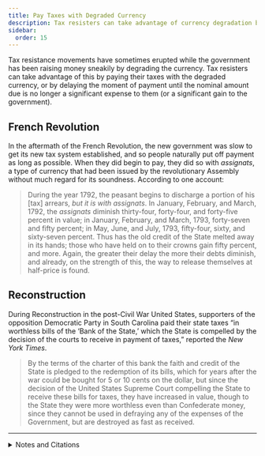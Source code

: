 ```yaml
---
title: Pay Taxes with Degraded Currency
description: Tax resisters can take advantage of currency degradation by paying taxes with worthless money.
sidebar:
  order: 15
---
```


Tax resistance movements have sometimes erupted while the government has been raising money sneakily by degrading the currency.
Tax resisters can take advantage of this by paying their taxes with the degraded currency, or by delaying the moment of payment until the nominal amount due is no longer a significant expense to them (or a significant gain to the government).

## <Badge text="Example" size="medium" /> French Revolution

In the aftermath of the French Revolution, the new government was slow to get its new tax system established, and so people naturally put off payment as long as possible.
When they did begin to pay, they did so with <i>assignats</i>, a type of currency that had been issued by the revolutionary Assembly without much regard for its soundness.
According to one account:

> During the year 1792, the peasant begins to discharge a portion of his [tax] arrears, <em>but it is with <i>assignats</i></em>.
> In January, February, and March, 1792, the <i>assignats</i> diminish thirty-four, forty-four, and forty-five percent in value; in January, February, and March, 1793, forty-seven and fifty percent; in May, June, and July, 1793, fifty-four, sixty, and sixty-seven percent.
> Thus has the old credit of the State melted away in its hands; those who have held on to their crowns gain fifty percent, and more.
> Again, the greater their delay the more their debts diminish, and already, on the strength of this, the way to release themselves at half-price is found.

## <Badge text="Example" size="medium" /> Reconstruction

During Reconstruction in the post-Civil War United States, supporters of the opposition Democratic Party in South Carolina paid their state taxes “in worthless bills of the ‘Bank of the State,’ which the State is compelled by the decision of the courts to receive in payment of taxes,” reported the <i>New York Times</i>.

> By the terms of the charter of this bank the faith and credit of the State is pledged to the redemption of its bills, which for years after the war could be bought for 5 or 10 cents on the dollar, but since the decision of the United States Supreme Court compelling the State to receive these bills for taxes, they have increased in value, though to the State they were more worthless even than Confederate money, since they cannot be used in defraying any of the expenses of the Government, but are destroyed as fast as received.

<hr />

<details>
<summary>Notes and Citations</summary>

* Taine, Hippolyte “The Revolution” <i>We Won’t Pay: A Tax Resistance Reader</i> (2008) pp. 140–53
* “Political Intelligence: Tax-Payers of South Carolina” <i>New York Times</i> 8 January 1877

</details>
